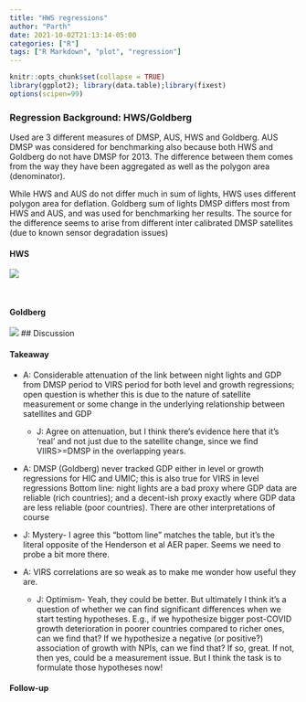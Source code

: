 ```yaml
---
title: "HWS regressions"
author: "Parth"
date: 2021-10-02T21:13:14-05:00
categories: ["R"]
tags: ["R Markdown", "plot", "regression"]
---
```




```r
knitr::opts_chunk$set(collapse = TRUE)
library(ggplot2); library(data.table);library(fixest)
options(scipen=99)
```

### Regression Background: HWS/Goldberg
Used are 3 different measures of DMSP, AUS, HWS and Goldberg. AUS DMSP was considered for benchmarking also because both HWS and Goldberg do not have DMSP for 2013.
The difference between them comes from the way they have been aggregated as well as the polygon area (denominator).
 
While HWS and AUS do not differ much in sum of lights, HWS uses different polygon area for deflation. Goldberg sum of lights DMSP differs most from HWS and AUS, and was used for benchmarking her results. The source for the difference seems to arise from different inter calibrated DMSP satellites (due to known sensor degradation issues)

#### HWS

![](/gdpntl/HWS1_Aug21.jpg)

<!--  -->
<!--  -->
&nbsp;

#### Goldberg

![](/gdpntl/Goldberg_Aug21.png)
## Discussion

#### Takeaway
- A: Considerable attenuation of the link between night lights and GDP from DMSP period to VIRS period for both level and growth regressions; open question is whether this is due to the nature of satellite measurement or some change in the underlying relationship between satellites and GDP
  - J: Agree on attenuation, but I think there’s evidence here that it’s ‘real’ and not just due to the satellite change, since we find VIIRS>=DMSP in the overlapping years.
  
- A: DMSP (Goldberg) never tracked GDP either in level or growth regressions for HIC and UMIC; this is also true for VIRS in level regressions
Bottom line: night lights are a bad proxy where GDP data are reliable (rich countries); and a decent-ish proxy exactly where GDP data are less reliable (poor countries). There are other interpretations of course
 - J: Mystery- I agree this “bottom line” matches the table, but it’s the literal opposite of the Henderson et al AER paper. Seems we need to probe a bit more there.

- A: VIRS correlations are so weak as to make me wonder how useful they are. 
  - J: Optimism- Yeah, they could be better. But ultimately I think it’s a question of whether we can find significant differences when we start testing hypotheses. E.g., if we hypothesize bigger post-COVID growth deterioration in poorer countries compared to richer ones, can we find that? If we hypothesize a negative (or positive?) association of growth with NPIs, can we find that? If so, great. If not, then yes, could be a measurement issue. But I think the task is to formulate those hypotheses now!
  
  
#### Follow-up
  

